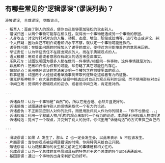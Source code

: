 


## 有哪些常见的“逻辑谬误”(谬误列表)？

```markdown
滑坡谬误, 合成谬误, 窃取论点,

- 稻草人：歪曲了别人的观点，使你自己能够更加轻松的攻击别人。
- 错误归因：从两个事物可能存在相关性，就得出一个事物是造成另一个事物的原因。
- 人身攻击：讨论时针对对方的人格、动机、态度、地位、阶级或处境等，进行攻击或评论，并以此当作理由、证据去驳斥对方的论证，或用来证明自己论点的正确。
- 个人怀疑：因为自己不明白或者知识水平不够，就认定一个事物可能是假的。
- 诱导性问题：在提出问题的时候加入了诱导的成分，使得对方只能按着你的意思来回答。
- 举证责任：认为举证责任不在提出观点的人，而在于质疑观点的人。
- 语义模糊：用双关语或者意思存有歧义的语言来歪曲事实。
- 乐队花车：试图说明因为很多人都在做同一件事情/相信同一件事物，这件事情就是对的。
- 非黑即白：把黑和白作为仅有的可能，却忽略了其它可能性的存在。
- 窃取论点：采用循环论证的方法来证明一个被包含在前提里面的观点。
- 轶事证据：试图用个人经验或者单独事例来取代逻辑论述或者有力的证据。
- 德克萨斯神枪手：在大量的数据/证据中挑选出对自己的观点有利的证据，而不使用那些对自己不利的数据/证据。
- 中间立场：觉得两个极端观点的妥协，或者说中间立场，肯定是对的。

---

- 诉诸自然：认为一个事物是“自然”的，所以它是合理、必然并且更好的。
- 诉诸感情：试图通过操作别人的感情来取代一个有力的论述。
- 诉诸虚伪：不正面回应别人对你的批评，而是用批评别人作为你的回复——「你不也曾经...」
- 诉诸权威：利用一个权威人物/机构的观点来取代一个有力的论述，本质是利用权威人物或机构的观点逃避说理。
- 诉诸纯洁：提出了一个观点，并受到了别人的批评，你试图用“诉诸纯洁”的方式来捍卫自己的观点。

---

- 滑坡谬误：如果 A 发生了，那么 Z 也一定会发生会，以此来表示 A 不应该发生。
- 片面谬误：当你的观点被证明是错误的时候，你用特例来给自己开脱。
- 赌徒谬误：认为随机事物的发生和之前发生的事情是有相关性的。
- 合成谬误：认为一个总体的某些局部具有的特性对于这个总体的各个部分通通适用。
- 基因谬误：通过一个事物的出身来判断它的好坏。
```





